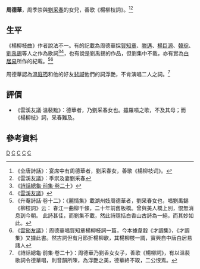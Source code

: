 '''周德華'''{{BD|？年||？年||catIdx=C}}，周季崇與[[劉采春|劉采春]]的女兒，善歌《楊柳枝詞》。<ref>《全唐詩話》：宴席中有周德華者，劉采春女，善歌《楊柳枝词》。</ref><ref>《雲溪友議》：季崇及妻劉采春</ref>

==生平==
《楊柳枝曲》作者說法不一。有的記載為周德華採[[賀知章|賀知章]]、[[滕邁|滕邁]]、[[楊巨源|楊巨源]]、[[韓琮|韓琮]]、[[劉禹錫|劉禹錫]]等人之作為歌詞<ref>《[[:s:詩話總龜/前集/卷二十|詩話總龜·前集·卷二十]]》</ref><ref>《[[:s:雲溪友議|雲溪友議]]》</ref>，也有說是劉禹錫的作品，但劉集中不載，亦有實為[[白居易|白居易]]所作的紀載。<ref>《升菴詩話·卷十二》：《麗情集》載湖州妓周德華者，劉采春女也，唱劉禹錫《柳枝詞》云： 春江一曲柳千條，二十年前舊板橋。曾與美人橋上別，恨無消息到今朝。 此詩甚佳，而劉集不載，然此詩隱括白香山古詩為一絕，而其妙如此。</ref><ref>《[[:s:雲谿友議|雲谿友議]]》：周德華唱賀知章楊柳枝詞一篇，今本據韋縠《才調集》，《才調集》又據此書。然古詞但有月節折楊柳歌，其楊柳枝一調，實興自中唐白居易諸人</ref>

周德華認為[[溫庭筠|溫庭筠]]和他的好友[[裴諴|裴諴]]他們的詞浮艷，不肯演唱二人之詞。<ref>《詩話總龜·前集·卷二十》：周德華乃劉香女女子，善歌《楊柳詞》，有以溫裴歌詞令德華唱，則音韻所陳，為浮艷之美，德華終不取，二公恨焉。</ref>

==評價==
*《雲溪友議·溫裴黜》：德華者，乃劉采春女也。雖羅嗊之歌，不及其母；而《楊柳枝》詞，采春難及。

==參考資料==
[[Category:周姓|D]]
[[Category:唐朝女性人物|C]]
[[Category:唐朝詩人|C]]
[[Category:中国女性诗人|C]]
[[Category:唐朝音樂家|C]]
